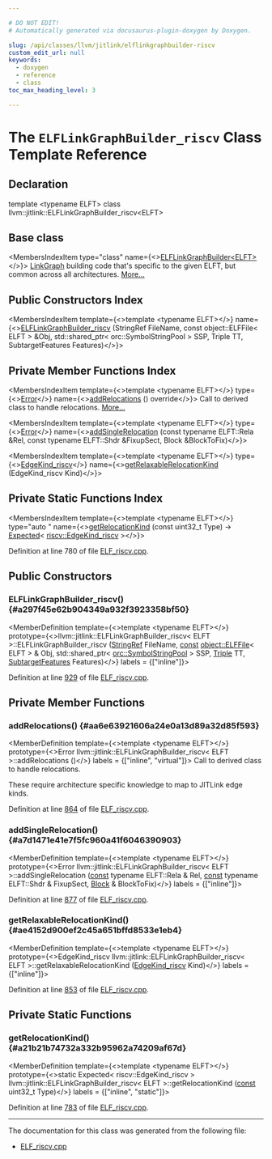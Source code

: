```yaml
---

# DO NOT EDIT!
# Automatically generated via docusaurus-plugin-doxygen by Doxygen.

slug: /api/classes/llvm/jitlink/elflinkgraphbuilder-riscv
custom_edit_url: null
keywords:
  - doxygen
  - reference
  - class
toc_max_heading_level: 3

---
```





# The `ELFLinkGraphBuilder_riscv` Class Template Reference

<DoxygenPage pluginConfig={pluginConfig}>



## Declaration

<CodeBlock>template &lt;typename ELFT&gt;
class llvm::jitlink::ELFLinkGraphBuilder_riscv&lt;ELFT&gt;</CodeBlock>

## Base class

<MembersIndex>

<MembersIndexItem
  type="class"
  name={<><a href="/docs/api/classes/llvm/jitlink/elflinkgraphbuilder">ELFLinkGraphBuilder&lt;ELFT&gt;</a></>}>
<a href="/docs/api/classes/llvm/jitlink/linkgraph">LinkGraph</a> building code that&#39;s specific to the given ELFT, but common across all architectures. <a href="/docs/api/classes/llvm/jitlink/elflinkgraphbuilder/#details">More...</a>
</MembersIndexItem>

</MembersIndex>

## Public Constructors Index

<MembersIndex>

<MembersIndexItem
  template={<>template &lt;typename ELFT&gt;</>}
  name={<><a href="#a297f45e62b904349a932f3923358bf50">ELFLinkGraphBuilder&#95;riscv</a> (StringRef FileName, const object::ELFFile&lt; ELFT &gt; &amp;Obj, std::shared&#95;ptr&lt; orc::SymbolStringPool &gt; SSP, Triple TT, SubtargetFeatures Features)</>}>
</MembersIndexItem>

</MembersIndex>

## Private Member Functions Index

<MembersIndex>

<MembersIndexItem
  template={<>template &lt;typename ELFT&gt;</>}
  type={<><a href="/docs/api/classes/llvm/error">Error</a></>}
  name={<><a href="#aa6e63921606a24e0a13d89a32d85f593">addRelocations</a> () override</>}>
Call to derived class to handle relocations. <a href="#aa6e63921606a24e0a13d89a32d85f593">More...</a>
</MembersIndexItem>

<MembersIndexItem
  template={<>template &lt;typename ELFT&gt;</>}
  type={<><a href="/docs/api/classes/llvm/error">Error</a></>}
  name={<><a href="#a7d1471e41e7f5fc960a41f6046390903">addSingleRelocation</a> (const typename ELFT::Rela &amp;Rel, const typename ELFT::Shdr &amp;FixupSect, Block &amp;BlockToFix)</>}>
</MembersIndexItem>

<MembersIndexItem
  template={<>template &lt;typename ELFT&gt;</>}
  type={<><a href="/docs/api/namespaces/llvm/jitlink/riscv/#a7e8800193a803fbffb29c072afe09ab7">EdgeKind&#95;riscv</a></>}
  name={<><a href="#ae4152d900ef2c45a651bffd8533e1eb4">getRelaxableRelocationKind</a> (EdgeKind&#95;riscv Kind)</>}>
</MembersIndexItem>

</MembersIndex>

## Private Static Functions Index

<MembersIndex>

<MembersIndexItem
  template={<>template &lt;typename ELFT&gt;</>}
  type="auto "
  name={<><a href="#a21b21b74732a332b95962a74209af67d">getRelocationKind</a> (const uint32&#95;t Type) -&gt; <a href="/docs/api/classes/llvm/expected">Expected</a>&lt; <a href="/docs/api/namespaces/llvm/jitlink/riscv/#a7e8800193a803fbffb29c072afe09ab7">riscv::EdgeKind&#95;riscv</a> &gt;</>}>
</MembersIndexItem>

</MembersIndex>


Definition at line 780 of file <a href="/docs/api/files/lib/lib/executionengine/lib/executionengine/jitlink/elf-riscv-cpp">ELF&#95;riscv.cpp</a>.

<SectionDefinition>

## Public Constructors

### ELFLinkGraphBuilder&#95;riscv() {#a297f45e62b904349a932f3923358bf50}

<MemberDefinition
  template={<>template &lt;typename ELFT&gt;</>}
  prototype={<>llvm::jitlink::ELFLinkGraphBuilder&#95;riscv&lt; ELFT &gt;::ELFLinkGraphBuilder&#95;riscv (<a href="/docs/api/classes/llvm/stringref">StringRef</a> FileName, <a href="/docs/api/files/lib/lib/target/lib/target/aarch64/aarch64promoteconstant-cpp/#a90f8350fecae261c25be85d38b451bff">const</a> <a href="/docs/api/classes/llvm/object/elffile">object::ELFFile</a>&lt; ELFT &gt; &amp; Obj, std::shared&#95;ptr&lt; <a href="/docs/api/classes/llvm/orc/symbolstringpool">orc::SymbolStringPool</a> &gt; SSP, <a href="/docs/api/classes/llvm/triple">Triple</a> TT, <a href="/docs/api/classes/llvm/subtargetfeatures">SubtargetFeatures</a> Features)</>}
  labels = {["inline"]}>

Definition at line <a href="/docs/api/files/lib/lib/executionengine/lib/executionengine/jitlink/elf-riscv-cpp/#l00929">929</a> of file <a href="/docs/api/files/lib/lib/executionengine/lib/executionengine/jitlink/elf-riscv-cpp">ELF&#95;riscv.cpp</a>.
</MemberDefinition>

</SectionDefinition>

<SectionDefinition>

## Private Member Functions

### addRelocations() {#aa6e63921606a24e0a13d89a32d85f593}

<MemberDefinition
  template={<>template &lt;typename ELFT&gt;</>}
  prototype={<>Error llvm::jitlink::ELFLinkGraphBuilder&#95;riscv&lt; ELFT &gt;::addRelocations ()</>}
  labels = {["inline", "virtual"]}>
Call to derived class to handle relocations.

These require architecture specific knowledge to map to JITLink edge kinds.

Definition at line <a href="/docs/api/files/lib/lib/executionengine/lib/executionengine/jitlink/elf-riscv-cpp/#l00864">864</a> of file <a href="/docs/api/files/lib/lib/executionengine/lib/executionengine/jitlink/elf-riscv-cpp">ELF&#95;riscv.cpp</a>.
</MemberDefinition>

### addSingleRelocation() {#a7d1471e41e7f5fc960a41f6046390903}

<MemberDefinition
  template={<>template &lt;typename ELFT&gt;</>}
  prototype={<>Error llvm::jitlink::ELFLinkGraphBuilder&#95;riscv&lt; ELFT &gt;::addSingleRelocation (<a href="/docs/api/files/lib/lib/target/lib/target/aarch64/aarch64promoteconstant-cpp/#a90f8350fecae261c25be85d38b451bff">const</a> typename ELFT::Rela &amp; Rel, <a href="/docs/api/files/lib/lib/target/lib/target/aarch64/aarch64promoteconstant-cpp/#a90f8350fecae261c25be85d38b451bff">const</a> typename ELFT::Shdr &amp; FixupSect, <a href="/docs/api/classes/llvm/jitlink/block">Block</a> &amp; BlockToFix)</>}
  labels = {["inline"]}>

Definition at line <a href="/docs/api/files/lib/lib/executionengine/lib/executionengine/jitlink/elf-riscv-cpp/#l00877">877</a> of file <a href="/docs/api/files/lib/lib/executionengine/lib/executionengine/jitlink/elf-riscv-cpp">ELF&#95;riscv.cpp</a>.
</MemberDefinition>

### getRelaxableRelocationKind() {#ae4152d900ef2c45a651bffd8533e1eb4}

<MemberDefinition
  template={<>template &lt;typename ELFT&gt;</>}
  prototype={<>EdgeKind&#95;riscv llvm::jitlink::ELFLinkGraphBuilder&#95;riscv&lt; ELFT &gt;::getRelaxableRelocationKind (<a href="/docs/api/namespaces/llvm/jitlink/riscv/#a7e8800193a803fbffb29c072afe09ab7">EdgeKind&#95;riscv</a> Kind)</>}
  labels = {["inline"]}>

Definition at line <a href="/docs/api/files/lib/lib/executionengine/lib/executionengine/jitlink/elf-riscv-cpp/#l00853">853</a> of file <a href="/docs/api/files/lib/lib/executionengine/lib/executionengine/jitlink/elf-riscv-cpp">ELF&#95;riscv.cpp</a>.
</MemberDefinition>

</SectionDefinition>

<SectionDefinition>

## Private Static Functions

### getRelocationKind() {#a21b21b74732a332b95962a74209af67d}

<MemberDefinition
  template={<>template &lt;typename ELFT&gt;</>}
  prototype={<>static Expected&lt; riscv::EdgeKind&#95;riscv &gt; llvm::jitlink::ELFLinkGraphBuilder&#95;riscv&lt; ELFT &gt;::getRelocationKind (<a href="/docs/api/files/lib/lib/target/lib/target/aarch64/aarch64promoteconstant-cpp/#a90f8350fecae261c25be85d38b451bff">const</a> uint32&#95;t Type)</>}
  labels = {["inline", "static"]}>

Definition at line <a href="/docs/api/files/lib/lib/executionengine/lib/executionengine/jitlink/elf-riscv-cpp/#l00783">783</a> of file <a href="/docs/api/files/lib/lib/executionengine/lib/executionengine/jitlink/elf-riscv-cpp">ELF&#95;riscv.cpp</a>.
</MemberDefinition>

</SectionDefinition>

<hr/>

The documentation for this class was generated from the following file:

<ul>
<li><a href="/docs/api/files/lib/lib/executionengine/lib/executionengine/jitlink/elf-riscv-cpp">ELF_riscv.cpp</a></li>
</ul>

</DoxygenPage>
